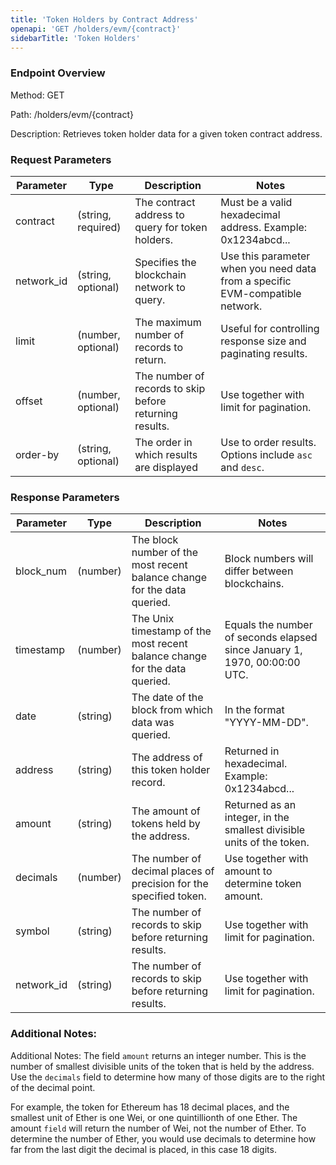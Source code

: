 ```yaml
---
title: 'Token Holders by Contract Address'
openapi: 'GET /holders/evm/{contract}'
sidebarTitle: 'Token Holders'
---
```


### Endpoint Overview
Method: GET

Path: /holders/evm/{contract}

Description: Retrieves token holder data for a given token contract address.

### Request Parameters
| Parameter | Type | Description | Notes |
|-----------|------|-------------|-------|
| contract | (string, required) | The contract address to query for token holders. | Must be a valid hexadecimal address. Example: 0x1234abcd... |
| network_id | (string, optional) | Specifies the blockchain network to query. | Use this parameter when you need data from a specific EVM-compatible network. |
| limit | (number, optional) | The maximum number of records to return. | Useful for controlling response size and paginating results. |
| offset | (number, optional) | The number of records to skip before returning results. | Use together with limit for pagination. |
| order-by | (string, optional) | The order in which results are displayed | Use to order results. Options include `asc` and `desc`. |

### Response Parameters

| Parameter | Type | Description | Notes |
|-----------|------|-------------|-------|
| block_num | (number) | The block number of the most recent balance change for the data queried. | Block numbers will differ between blockchains. |
| timestamp | (number) | The Unix timestamp of the most recent balance change for the data queried. | Equals the number of seconds elapsed since January 1, 1970, 00:00:00 UTC. |
| date | (string) | The date of the block from which data was queried. | In the format "YYYY-MM-DD". |
| address | (string) | The address of this token holder record. | Returned in hexadecimal. Example: 0x1234abcd... |
| amount | (string) | The amount of tokens held by the address. | Returned as an integer, in the smallest divisible units of the token. |
| decimals | (number) | The number of decimal places of precision for the specified token. | Use together with amount to determine token amount. |
| symbol | (string) | The number of records to skip before returning results. | Use together with limit for pagination. |
| network_id | (string) | The number of records to skip before returning results. | Use together with limit for pagination. |


### Additional Notes:
Additional Notes:
The field `amount` returns an integer number. This is the number of smallest divisible units of the token that is held by the address. Use the `decimals` field to determine how many of those digits are to the right of the decimal point.

For example, the token for Ethereum has 18 decimal places, and the smallest unit of Ether is one Wei, or one quintillionth of one Ether. The amount `field` will return the number of Wei, not the number of Ether. To determine the number of Ether, you would use decimals to determine how far from the last digit the decimal is placed, in this case 18 digits.

